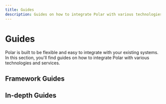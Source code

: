```yaml
---
title: Guides
description: Guides on how to integrate Polar with various technologies and services
---
```



# Guides

Polar is built to be flexible and easy to integrate with your existing systems. In this section, you'll find guides on how to integrate Polar with various technologies and services.

## Framework Guides

<div className="grid grid-cols-1 gap-8 md:grid-cols-2">
  <GuideCard
    icon="nextjs"
    title="Integrating Polar with Next.js"
    description="Learn how to integrate Polar with Next.js"
    href="/docs/guides/nextjs"
  />
  <GuideCard
    icon="node"
    title="Integrating Polar with Node.js"
    description="Integrate Polar with ease using Node.js"
    href="/docs/guides/node"
  />
</div>

## In-depth Guides

<div className="grid grid-cols-1 gap-8 md:grid-cols-2">
  <GuideCard
    title="Checkout"
    description="Make it easy to get paid with our Checkout"
    href="/docs/guides/checkout"
  />
  <GuideCard
    title="Webhooks"
    description="Learn everything about our reliable Webhook events"
    href="/docs/api/webhooks"
  />
</div>